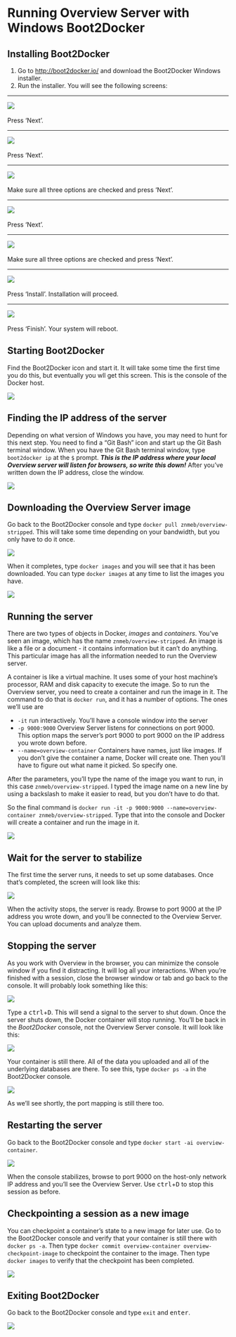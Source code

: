 # Running Overview Server with Windows Boot2Docker

## Installing Boot2Docker

1. Go to <http://boot2docker.io/> and download the Boot2Docker Windows installer.
2. Run the installer. You will see the following screens:

- - -

![](https://raw.githubusercontent.com/znmeb/overview-server/master/znmeb-release/WindowsScreenshots/2014-11-05%2015_56_25-Setup%20-%20Boot2Docker%20for%20Windows.png)<br><br>
Press 'Next'.

- - -

![](https://raw.githubusercontent.com/znmeb/overview-server/master/znmeb-release/WindowsScreenshots/2014-11-05%2015_56_45-Setup%20-%20Boot2Docker%20for%20Windows.png)<br><br>
Press 'Next'.

- - -

![](https://raw.githubusercontent.com/znmeb/overview-server/master/znmeb-release/WindowsScreenshots/2014-11-05%2015_57_10-Setup%20-%20Boot2Docker%20for%20Windows.png)<br><br>
Make sure all three options are checked and press 'Next'.

- - -

![](https://raw.githubusercontent.com/znmeb/overview-server/master/znmeb-release/WindowsScreenshots/2014-11-05%2015_57_31-Setup%20-%20Boot2Docker%20for%20Windows.png)<br><br>
Press 'Next'.

- - -

![](https://raw.githubusercontent.com/znmeb/overview-server/master/znmeb-release/WindowsScreenshots/2014-11-05%2015_57_57-Setup%20-%20Boot2Docker%20for%20Windows.png)<br><br>
Make sure all three options are checked and press 'Next'.

- - -

![](https://raw.githubusercontent.com/znmeb/overview-server/master/znmeb-release/WindowsScreenshots/2014-11-05%2015_58_17-Setup%20-%20Boot2Docker%20for%20Windows.png)<br><br>
Press 'Install'. Installation will proceed.

- - -

![](https://raw.githubusercontent.com/znmeb/overview-server/master/znmeb-release/WindowsScreenshots/2014-11-05%2015_59_51-Setup%20-%20Boot2Docker%20for%20Windows.png)<br><br>
Press 'Finish'. Your system will reboot.

## Starting Boot2Docker

Find the Boot2Docker icon and start it. It will take some time the first time you do this, but eventually you wll get this screen. This is the console of the Docker host.

![](https://raw.githubusercontent.com/znmeb/overview-server/master/znmeb-release/WindowsScreenshots/2014-11-05%2016_07_16-Boot2Docker%20Start.png)

## Finding the IP address of the server

Depending on what version of Windows you have, you may need to hunt for this next step. You need to find a "Git Bash" icon and start up the Git Bash terminal window. When you have the Git Bash terminal window, type `boot2docker ip` at the `$` prompt. ***This is the IP address where your local Overview server will listen for browsers, so write this down!*** After you've written down the IP address, close the window.

![](https://raw.githubusercontent.com/znmeb/overview-server/master/znmeb-release/WindowsScreenshots/2014-11-05%2016_18_42-MINGW32__c_Users_Ed.png)

## Downloading the Overview Server image

Go back to the Boot2Docker console and type `docker pull znmeb/overview-stripped`. This will take some time depending on your bandwidth, but you only have to do it once.

![](https://raw.githubusercontent.com/znmeb/overview-server/master/znmeb-release/WindowsScreenshots/2014-11-05%2016_08_13-Boot2Docker%20Start.png)

When it completes, type `docker images` and you will see that it has been downloaded. You can type `docker images` at any time to list the images you have.

![](https://raw.githubusercontent.com/znmeb/overview-server/master/znmeb-release/WindowsScreenshots/2014-11-05%2016_16_35-Boot2Docker%20Start.png)

## Running the server

There are two types of objects in Docker, *images* and *containers*. You've seen an image, which has the name `znmeb/overview-stripped`. An image is like a file or a document - it contains information but it can't do anything. This particular image has all the information needed to run the Overview server.

A container is like a virtual machine. It uses some of your host machine's processor, RAM and disk capacity to execute the image. So to run the Overview server, you need to create a container and run the image in it. The command to do that is `docker run`, and it has a number of options. The ones we'll use are

* `-it` run interactively. You'll have a console window into the server
* `-p 9000:9000` Overview Server listens for connections on port 9000. This option maps the server's port 9000 to port 9000 on the IP address you wrote down before.
* `--name=overview-container` Containers have names, just like images. If you don't give the container a name, Docker will create one. Then you'll have to figure out what name it picked. So specify one.

After the parameters, you'll type the name of the image you want to run, in this case `znmeb/overview-stripped`. I typed the image name on a new line by using a backslash to make it easier to read, but you don't have to do that.

So the final command is `docker run -it -p 9000:9000 --name=overview-container znmeb/overview-stripped`. Type that into the console and Docker will create a container and run the image in it.

![](https://raw.githubusercontent.com/znmeb/overview-server/master/znmeb-release/WindowsScreenshots/2014-11-05%2016_25_30-Boot2Docker%20Start.png)

## Wait for the server to stabilize
The first time the server runs, it needs to set up some databases. Once that's completed, the screen will look like this:

![](https://raw.githubusercontent.com/znmeb/overview-server/master/znmeb-release/WindowsScreenshots/2014-11-05%2016_27_01-Boot2Docker%20Start.png)

When the activity stops, the server is ready. Browse to port 9000 at the IP address you wrote down, and you'll be connected to the Overview Server. You can upload documents and analyze them.

## Stopping the server

As you work with Overview in the browser, you can minimize the console window if you find it distracting. It will log all your interactions. When you're finished with a session, close the browser window or tab and go back to the console. It will probably look something like this:

![](https://raw.githubusercontent.com/znmeb/overview-server/master/znmeb-release/WindowsScreenshots/2014-11-06%2014_27_30-Boot2Docker%20Start.png)

Type a <kbd>ctrl</kbd>+<kbd>D</kbd>. This will send a signal to the server to shut down. Once the server shuts down, the Docker container will stop running. You'll be back in the *Boot2Docker* console, not the Overview Server console. It will look like this:

![](https://raw.githubusercontent.com/znmeb/overview-server/master/znmeb-release/WindowsScreenshots/2014-11-06%2014_31_49-Boot2Docker%20Start.png)

Your container is still there. All of the data you uploaded and all of the underlying databases are there. To see this, type `docker ps -a` in the Boot2Docker console.

![](https://raw.githubusercontent.com/znmeb/overview-server/master/znmeb-release/WindowsScreenshots/2014-11-06%2014_34_56-Boot2Docker%20Start.png)

As we'll see shortly, the port mapping is still there too.

## Restarting the server

Go back to the Boot2Docker console and type `docker start -ai overview-container`. 

![](https://raw.githubusercontent.com/znmeb/overview-server/master/znmeb-release/WindowsScreenshots/2014-11-06%2015_00_04-Boot2Docker%20Start.png)

When the console stabilizes, browse to port 9000 on the host-only network IP address and you'll see the Overview Server. Use <kbd>ctrl</kbd>+<kbd>D</kbd> to stop this session as before.

## Checkpointing a session as a new image

You can checkpoint a container's state to a new image for later use. Go to the Boot2Docker console and verify that your container is still there with `docker ps -a`. Then type `docker commit overview-container overview-checkpoint-image` to checkpoint the container to the image. Then type `docker images` to verify that the checkpoint has been completed.

![](https://raw.githubusercontent.com/znmeb/overview-server/master/znmeb-release/WindowsScreenshots/2014-11-06%2015_32_46-Boot2Docker%20Start.png)

## Exiting Boot2Docker

Go back to the Boot2Docker console and type `exit` and <kbd>enter</kbd>.

![](https://raw.githubusercontent.com/znmeb/overview-server/master/znmeb-release/WindowsScreenshots/2014-11-06%2016_02_22-Boot2Docker%20Start.png)

